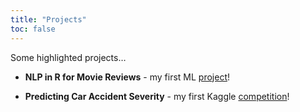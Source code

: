 ```yaml
---
title: "Projects"
toc: false
---
```


Some highlighted projects...

- **NLP in R for Movie Reviews** - my first ML [project](/docs/NLP.pdf "NLP in R for Movie Reviews")!

- **Predicting Car Accident Severity** - my first Kaggle [competition](/docs/Kaggle.pdf "Predicting Car Accident Severity")!
